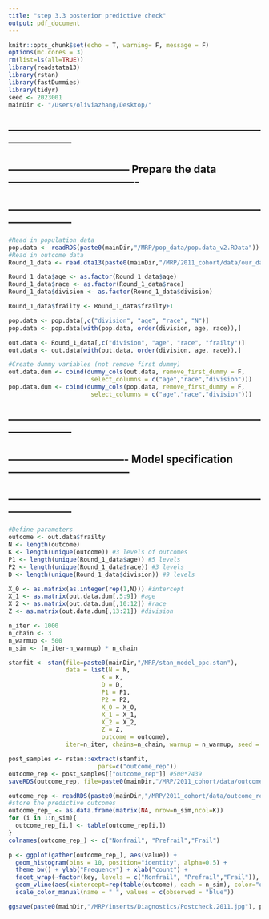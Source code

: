 ```yaml
---
title: "step 3.3 posterior predictive check"
output: pdf_document
---
```


```r
knitr::opts_chunk$set(echo = T, warning= F, message = F)
options(mc.cores = 3)
rm(list=ls(all=TRUE))
library(readstata13)
library(rstan)
library(fastDummies)
library(tidyr)
seed <- 2023001
mainDir <- "/Users/oliviazhang/Desktop/"
```

## ------------------------------------------------------------------------------------------
## ----------------------------------- Prepare the data -------------------------------------
## ------------------------------------------------------------------------------------------

```r
#Read in population data
pop.data <- readRDS(paste0(mainDir,"/MRP/pop_data/pop.data_v2.RData"))
#Read in outcome data
Round_1_data <- read.dta13(paste0(mainDir,"/MRP/2011_cohort/data/our_data_7439.dta"))
```


```r
Round_1_data$age <- as.factor(Round_1_data$age)
Round_1_data$race <- as.factor(Round_1_data$race)
Round_1_data$division <- as.factor(Round_1_data$division)

Round_1_data$frailty <- Round_1_data$frailty+1
```

```r
pop.data <- pop.data[,c("division", "age", "race", "N")]
pop.data <- pop.data[with(pop.data, order(division, age, race)),]
```

```r
out.data <- Round_1_data[,c("division", "age", "race", "frailty")]
out.data <- out.data[with(out.data, order(division, age, race)),]
```


```r
#Create dummy variables (not remove first dummy)
out.data.dum <- cbind(dummy_cols(out.data, remove_first_dummy = F,
                       select_columns = c("age","race","division")))
pop.data.dum <- cbind(dummy_cols(pop.data, remove_first_dummy = F,
                       select_columns = c("age","race","division")))
```



## ------------------------------------------------------------------------------------------
## ---------------------------------- Model specification -----------------------------------
## ------------------------------------------------------------------------------------------

```r
#Define parameters
outcome <- out.data$frailty
N <- length(outcome)
K <- length(unique(outcome)) #3 levels of outcomes
P1 <- length(unique(Round_1_data$age)) #5 levels
P2 <- length(unique(Round_1_data$race)) #3 levels
D <- length(unique(Round_1_data$division)) #9 levels

X_0 <- as.matrix(as.integer(rep(1,N))) #intercept
X_1 <- as.matrix(out.data.dum[,5:9]) #age
X_2 <- as.matrix(out.data.dum[,10:12]) #race
Z <- as.matrix(out.data.dum[,13:21]) #division
```

```r
n_iter <- 1000
n_chain <- 3
n_warmup <- 500
n_sim <- (n_iter-n_warmup) * n_chain
```


```r
stanfit <- stan(file=paste0(mainDir,"/MRP/stan_model_ppc.stan"),
                data = list(N = N,
                          K = K,
                          D = D,
                          P1 = P1,
                          P2 = P2,
                          X_0 = X_0,
                          X_1 = X_1,
                          X_2 = X_2,
                          Z = Z,
                          outcome = outcome),
                iter=n_iter, chains=n_chain, warmup = n_warmup, seed = "2023")

post_samples <- rstan::extract(stanfit,
                         pars=c("outcome_rep"))
outcome_rep <- post_samples[["outcome_rep"]] #500*7439
saveRDS(outcome_rep, file=paste0(mainDir,"/MRP/2011_cohort/data/outcome_rep.RData"))
```

```r
outcome_rep <- readRDS(paste0(mainDir,"/MRP/2011_cohort/data/outcome_rep.RData"))
#store the predictive outcomes
outcome_rep_ <- as.data.frame(matrix(NA, nrow=n_sim,ncol=K))
for (i in 1:n_sim){
  outcome_rep_[i,] <- table(outcome_rep[i,])
}
colnames(outcome_rep_) <- c("Nonfrail", "Prefrail","Frail")
```


```r
p <- ggplot(gather(outcome_rep_), aes(value)) + 
  geom_histogram(bins = 10, position="identity", alpha=0.5) + 
  theme_bw() + ylab("Frequency") + xlab("count") +
  facet_wrap(~factor(key, levels = c("Nonfrail", "Prefrail","Frail")), scales = 'free_x') +
  geom_vline(aes(xintercept=rep(table(outcome), each = n_sim), color="observed"), linetype="dashed", size=0.8) +
  scale_color_manual(name = " ", values = c(observed = "blue"))

ggsave(paste0(mainDir,"/MRP/inserts/Diagnostics/Postcheck.2011.jpg"), p)
```







